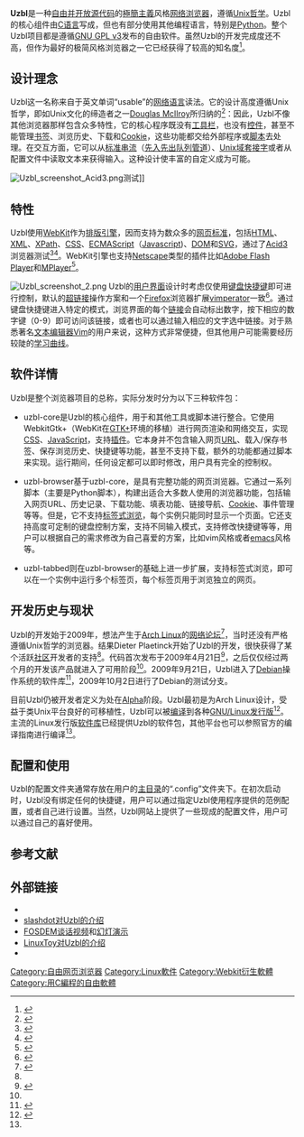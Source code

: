 {{NoteTA|G1=IT|G2=FL}}
{{Infobox web browser
| name                   = Uzbl
| logo                   = Uzbl logo.svg
| screenshot             = Uzbl screenshot 1.png
| screenshot size        = 200px
| caption                = Uzbl浏览界面
| author                 = Dieter Plaetinck等
| programming language   = [[C语言|C]]、[[Python|Python]]
| operating system       = [[类Unix系统|类Unix系统]]
| engine                 = [[WebKit|WebKit]]
| status                 = 活跃
| genre                  = [[网页浏览器|网页浏览器]]
| license                = [[GNU_General_Public_License#Version_3|GPLv3]]<ref name="gpl3license">[http://github.com/Dieterbe/uzbl/blob/9ffda40a7fe43be4df100aa1e599d4556833b4ad/LICENSE Uzbl许可证文件]，来自[http://github.com/ Github] {{Wayback|url=http://github.com/ |date=20210430065521 }}。</ref>
| website                = [http://www.uzbl.org/ www.uzbl.org]
}}
'''Uzbl'''是一种[[自由及開放源代碼軟件|自由并开放源代码]]的[[極簡主義|極簡主義]]风格[[网络浏览器|网络浏览器]]，遵循[[Unix哲学|Unix哲学]]。Uzbl的核心组件由[[C语言|C语言]]写成，但也有部分使用其他编程语言，特别是[[Python|Python]]。整个Uzbl项目都是遵循[[GNU通用公共许可证|GNU GPL v3]]发布的自由软件。虽然Uzbl的开发完成度还不高，但作为最好的极简风格浏览器之一它已经获得了较高的知名度<ref>{{cite web |title=Software Review: 2009 LnF Awards |url=http://www.archlinux.org/static/magazine/2010/ALM-2010-Jan.html#review |date=January 2010 |work=Arch Linux Magazine |accessdate=2010-03-13 |archive-date=2010-02-16 |archive-url=https://web.archive.org/web/20100216154649/http://www.archlinux.org/static/magazine/2010/ALM-2010-Jan.html#review |dead-url=no }}</ref>。

==设计理念==
Uzbl这一名称来自于英文单词“usable”的[[Lolcat|网络语言]]读法。它的设计高度遵循Unix哲学，即如Unix文化的缔造者之一[[道格拉斯·麥克羅伊|Douglas McIlroy]]所归纳的<ref>{{Cite web |url=http://www.faqs.org/docs/artu/ch01s06.html |title=Basics of the Unix Philosophy |access-date=2011-07-22 |archive-url=https://web.archive.org/web/20100715152821/http://www.faqs.org/docs/artu/ch01s06.html |archive-date=2010-07-15 |dead-url=yes }}</ref>：{{quotation|程序應該只關注一個目標，並儘可能把它做好。讓程序能夠互相協同工作。應該讓程序處理文本數據流，因為這是一個通用的[[介面_(程式設計)|接口]]。}}因此，Uzbl不像其他浏览器那样包含众多特性，它的核心程序既没有[[工具栏|工具栏]]，也没有[[控件|控件]]，甚至不能管理[[书签|书签]]、浏览历史、下载和[[Cookie|Cookie]]，这些功能都交给外部程序或[[脚本语言|脚本]]去处理。在交互方面，它可以从[[标准串流|标准串流]]（[[先入先出队列|先入先出队列]][[管道_(UNIX)|管道]]）、[[Unix域套接字|Unix域套接字]]或者从配置文件中读取文本来获得输入。这种设计使丰富的自定义成为可能。

[[File:Uzbl_screenshot_Acid3.png|thumb]]测试]]

==特性==
Uzbl使用[[WebKit|WebKit]]作为[[排版引擎|排版引擎]]，因而支持为数众多的[[网页标准|网页标准]]，包括[[HTML|HTML]]、[[XML|XML]]、[[XPath|XPath]]、[[CSS|CSS]]、[[ECMAScript|ECMAScript]]（[[Javascript|Javascript]])、[[DOM|DOM]]和[[SVG|SVG]]，通过了[[Acid3|Acid3]]浏览器测试<ref name="lwn341245">{{cite web |url=http://lwn.net/Articles/341245/ |title=Uzbl: a browser following the UNIX philosophy |accessdate=2010-03-03 |last=Vervloesem |first=Koen |date=2009-07-15 |work=[[LWN.net|LWN.net]] |publisher=Eklektix, Inc. |archive-date=2022-04-02 |archive-url=https://web.archive.org/web/20220402134639/https://lwn.net/Articles/341245/ }}</ref><ref>{{cite web |url=http://cdwillis.wordpress.com/2009/06/22/a-comparison-of-linux-web-browsers/ |title=A quick comparison of Linux web browsers |accessdate=2010-03-03 |date=2009-06-22 |archiveurl=https://web.archive.org/web/20090626090804/http://cdwillis.wordpress.com/2009/06/22/a-comparison-of-linux-web-browsers/ |archivedate=2009-06-26 |deadurl=yes }}</ref>。WebKit引擎也支持[[Netscape|Netscape]]类型的插件比如[[Adobe_Flash_Player|Adobe Flash Player]]和[[MPlayer|MPlayer]]<ref>{{cite web |url=http://trac.webkit.org/wiki/WebKitFeatures |title=WebKitFeatures |work=WebKit Wiki |accessdate=2010-03-03 |archive-date=2012-07-22 |archive-url=https://archive.is/20120722121049/http://trac.webkit.org/wiki/WebKitFeatures |dead-url=no }}</ref>。

[[File:Uzbl_screenshot_2.png|thumb]]
Uzbl的[[用户界面|用户界面]]设计时考虑仅使用[[快捷键|键盘快捷键]]即可进行控制，默认的[[超链接|超链接]]操作方案和一个[[Firefox|Firefox]]浏览器扩展[[vimperator|vimperator]]一致<ref name="linuxfr">{{cite web |url=http://linuxfr.org/~Enixos/28263.html |title=Uzbl: un navigateur internet, rien qu'un navigateur internet |trans_title=Uzbl: a web browser, just a browser |accessdate=2010-03-03 |last=Bataille |first=Benoit |date=2009-05-12 |language=fr |archive-date=2010-06-12 |archive-url=https://web.archive.org/web/20100612195550/http://linuxfr.org/~Enixos/28263.html |dead-url=no }}</ref>。通过键盘快捷键进入特定的模式，浏览界面的每个[[超链接|链接]]会自动标出数字，按下相应的数字键（0-9）即可访问该链接，或者也可以通过输入相应的文字选中链接。对于熟悉著名[[文本编辑器|文本编辑器]][[Vim|Vim]]的用户来说，这种方式非常便捷，但其他用户可能需要经历较陡的[[学习曲线|学习曲线]]。

==软件详情==
Uzbl是整个浏览器项目的总称，实际分发时分为以下三种软件包：

*uzbl-core是Uzbl的核心组件，用于和其他工具或脚本进行整合。它使用WebkitGtk+（WebKit在[[GTK+|GTK+]]环境的移植）进行网页渲染和网络交互，实现[[CSS|CSS]]、[[JavaScript|JavaScript]]，支持[[插件|插件]]。它本身并不包含输入网页[[URL|URL]]、载入/保存书签、保存浏览历史、快捷键等功能，甚至不支持下载，额外的功能都通过脚本来实现。运行期间，任何设定都可以即时修改，用户具有完全的控制权。

*uzbl-browser基于uzbl-core，是具有完整功能的网页浏览器。它通过一系列脚本（主要是Python脚本），构建出适合大多数人使用的浏览器功能，包括输入网页URL、历史记录、下载功能、填表功能、链接导航、[[Cookie|Cookie]]、事件管理等等。但是，它不支持[[分頁_(GUI)|标签式浏览]]，每个实例只能同时显示一个页面。它还支持高度可定制的键盘控制方案，支持不同输入模式，支持修改快捷键等等，用户可以根据自己的需求修改为自己喜爱的方案，比如vim风格或者[[emacs|emacs]]风格等。

*uzbl-tabbed则在uzbl-browser的基础上进一步扩展，支持标签式浏览，即可以在一个实例中运行多个标签页，每个标签页用于浏览独立的网页。

== 开发历史与现状 ==
Uzbl的开发始于2009年，想法产生于[[Arch_Linux|Arch Linux]]的[[网络论坛|网络论坛]]<ref>{{Cite web |url=http://bbs.archlinux.org/viewtopic.php?pid=539028#p539028 |title=bbs.archlinux.org/viewtopic.php?pid=539028#p539028 |accessdate=2011-07-24 |archive-date=2011-06-15 |archive-url=https://web.archive.org/web/20110615004923/https://bbs.archlinux.org/viewtopic.php?pid=539028#p539028 |dead-url=no }}</ref>，当时还没有严格遵循Unix哲学的浏览器。结果Dieter Plaetinck开始了Uzbl的开发，很快获得了某个活跃[[网络社区|社区]]开发者的支持<ref name="lwn341245"/>。代码首次发布于2009年4月21日<ref>{{Cite web |url=http://bbs.archlinux.org/viewtopic.php?pid=540372#p540372 |title=bbs.archlinux.org/viewtopic.php?pid=540372#p540372 |accessdate=2011-07-24 |archive-date=2011-07-24 |archive-url=https://web.archive.org/web/20110724051335/https://bbs.archlinux.org/viewtopic.php?pid=540372#p540372 |dead-url=no }}</ref>，之后仅仅经过两个月的开发该产品就进入了可用阶段<ref name="linuxfr"/>。2009年9月21日，Uzbl进入了[[Debian|Debian]]操作系统的软件库<ref>{{Cite web |url=http://packages.qa.debian.org/u/uzbl/news/20090921T211043Z.html |title=packages.qa.debian.org/u/uzbl/news/20090921T211043Z.html |access-date=2011-07-24 |archive-date=2022-04-02 |archive-url=https://web.archive.org/web/20220402185057/https://packages.qa.debian.org/u/uzbl/news/20090921T211043Z.html }}</ref>，2009年10月2日进行了Debian的测试分支。

目前Uzbl仍被开发者定义为处在[[软件版本周期#Alpha|Alpha]]阶段。Uzbl最初是为Arch Linux设计，受益于类Unix平台良好的可移植性，Uzbl可以被[[编译|编译]]到各种[[GNU/Linux|GNU/Linux]][[Linux发行版|发行版]]<ref name="uw_howto">{{cite web |url=http://www.uzbl.org/wiki/howtos |title=howtos |work=Uzbl Wiki |accessdate=2010-03-03 |archive-date=2010-02-27 |archive-url=https://web.archive.org/web/20100227202457/http://www.uzbl.org/wiki/howtos |dead-url=no }}</ref>。主流的Linux发行版[[软件库|软件库]]已经提供Uzbl的软件包，其他平台也可以参照官方的编译指南进行编译<ref name="uw_howto"/>。

==配置和使用==
Uzbl的配置文件夹通常存放在用户的[[家目录|主目录]]的“.config”文件夹下。在初次启动时，Uzbl没有绑定任何的快捷键，用户可以通过指定Uzbl使用程序提供的范例配置，或者自己进行设置。当然，Uzbl网站上提供了一些现成的配置文件，用户可以通过自己的喜好使用。

== 参考文献 ==
{{Reflist}}

== 外部链接 ==
{{Commons category|Uzbl}}
* {{官方网站|http://www.uzbl.org/}}
* [http://linux.slashdot.org/story/09/09/05/2142235 [[slashdot|slashdot]]对Uzbl的介绍]{{Wayback|url=http://linux.slashdot.org/story/09/09/05/2142235 |date=20110611084925 }}
* [http://video.fosdem.org/2010/lightningtalks/saturday/17-sat-uzbl.xvid.avi [[FOSDEM|FOSDEM]]谈话视频]和[http://users.edpnet.be/dieter/uzbl/uzbl-fosdem2010.pdf 幻灯演示]{{Wayback|url=http://users.edpnet.be/dieter/uzbl/uzbl-fosdem2010.pdf |date=20110706134129 }}
* [http://linuxtoy.org/archives/uzbl-browser.html LinuxToy对Uzbl的介绍]{{Wayback|url=http://linuxtoy.org/archives/uzbl-browser.html |date=20090611150615 }}
* {{cite journal |title=Uzbl, votre nouveau navigateur web |language=fr |url=http://www.gnulinuxmag.com/index.php/2010/02/26/gnulinux-magazine-n%c2%b0125-mars-2010-chez-votre-marchand-de-journaux |author=Carl Chenet |journal=GNU/Linux Magazine France |volume=125 |pages=8–12 |date=March 2010 |issn=1291-7834 |accessdate=2010-03-18 |deadurl=yes |archiveurl=https://web.archive.org/web/20110519203323/http://www.gnulinuxmag.com/index.php/2010/02/26/gnulinux-magazine-n%C2%B0125-mars-2010-chez-votre-marchand-de-journaux |archivedate=2011-05-19 }}


{{Web browser}}

[[Category:自由网页浏览器|Category:自由网页浏览器]]
[[Category:Linux軟件|Category:Linux軟件]]
[[Category:Webkit衍生軟體|Category:Webkit衍生軟體]]
[[Category:用C編程的自由軟體|Category:用C編程的自由軟體]]